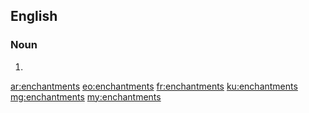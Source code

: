 ==English==

===Noun===
{{head|en|plural}}

# {{plural of|enchantment|lang=en}}

[[ar:enchantments]]
[[eo:enchantments]]
[[fr:enchantments]]
[[ku:enchantments]]
[[mg:enchantments]]
[[my:enchantments]]